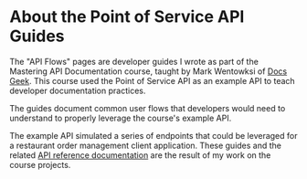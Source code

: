 # About the Point of Service API Guides

The "API Flows" pages are developer guides I wrote as part of the Mastering API Documentation course, taught by Mark Wentowksi of [Docs Geek](https://docsgeek.bigcartel.com/). This course used the Point of Service API as an example API to teach developer documentation practices. 

The guides document common user flows that developers would need to understand to properly leverage the course's example API. 

The example API simulated a series of endpoints that could be leveraged for a restaurant order management client application. These guides and the related [API reference documentation](/pos-reference/introduction) are the result of my work on the course projects.
